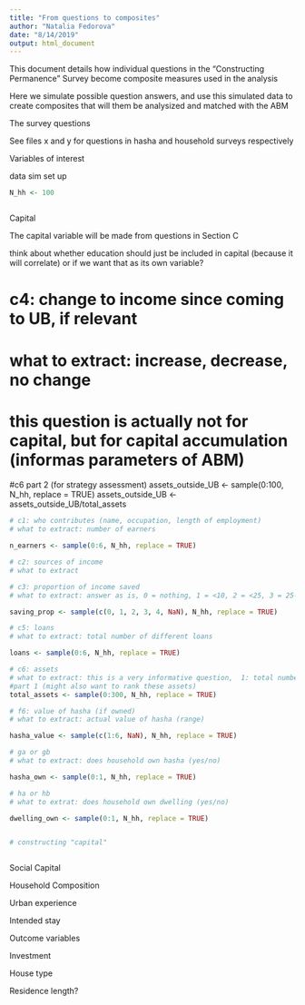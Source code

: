 ```yaml
---
title: "From questions to composites"
author: "Natalia Fedorova"
date: "8/14/2019"
output: html_document
---
```

This document details how individual questions in the "Constructing Permanence" Survey become composite measures used in the analysis

Here we simulate possible question answers, and use this simulated data to create composites that will them be analysized and matched with the ABM

The survey questions

See files x and y for questions in hasha and household surveys respectively


Variables of interest

data sim set up
```r
N_hh <- 100



```

Capital

The capital variable will be made from questions in Section C

think about whether education should just be included in capital (because it will correlate) or if we want that as its own variable?

# c4: change to income since coming to UB, if relevant
# what to extract: increase, decrease, no change
# this question is actually not for capital, but for capital accumulation (informas parameters of ABM)

#c6 part 2 (for strategy assessment)
assets_outside_UB <- sample(0:100, N_hh, replace = TRUE)
assets_outside_UB <- assets_outside_UB/total_assets

```r
# c1: who contributes (name, occupation, length of employment)
# what to extract: number of earners

n_earners <- sample(0:6, N_hh, replace = TRUE)

# c2: sources of income
# what to extract

# c3: proportion of income saved
# what to extract: answer as is, 0 = nothing, 1 = <10, 2 = <25, 3 = 25-50, 4 = >50, NaN is don't know (didn't answer should be something else)

saving_prop <- sample(c(0, 1, 2, 3, 4, NaN), N_hh, replace = TRUE)

# c5: loans
# what to extract: total number of different loans

loans <- sample(0:6, N_hh, replace = TRUE)

# c6: assets
# what to extract: this is a very informative question,  1: total number of things owned, 2: proportions of things owned in and out of UB (used in strategy assessment)
#part 1 (might also want to rank these assets)
total_assets <- sample(0:300, N_hh, replace = TRUE)

# f6: value of hasha (if owned)
# what to extract: actual value of hasha (range)

hasha_value <- sample(c(1:6, NaN), N_hh, replace = TRUE)

# ga or gb
# what to extract: does household own hasha (yes/no)

hasha_own <- sample(0:1, N_hh, replace = TRUE)

# ha or hb
# what to extrat: does household own dwelling (yes/no)

dwelling_own <- sample(0:1, N_hh, replace = TRUE)


# constructing "capital"



```

Social Capital

Household Composition

Urban experience

Intended stay

Outcome variables

Investment

House type

Residence length?




